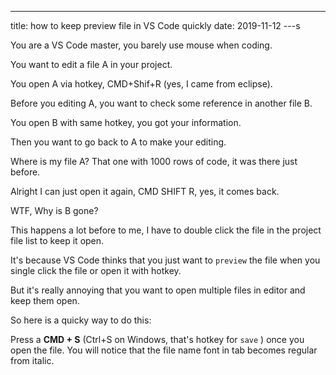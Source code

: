 ---
title: how to keep preview file in VS Code quickly
date: 2019-11-12
---s

You are a VS Code master, you barely use mouse when coding.

You want to edit a file A in your project.

You open A via hotkey, CMD+Shif+R (yes, I came from eclipse).

Before you editing A, you want to check some reference in another file B.

You open B with same hotkey, you got your information.

Then you want to go back to A to make your editing.

Where is my file A? That one with 1000 rows of code, it was there just before.

Alright I can just open it again, CMD SHIFT R, yes, it comes back.

WTF, Why is B gone?


This happens a lot before to me, I have to double click the file in the project file list to keep it open.

It's because VS Code thinks that you just want to `preview` the file when you single click the file or open it with hotkey.

But it's really annoying that you want to open multiple files in editor and keep them open.

So here is a quicky way to do this:

Press a __CMD + S__ (Ctrl+S on Windows, that's hotkey for `save` ) once you open the file. You will notice that the file name font in tab becomes regular from italic. 




